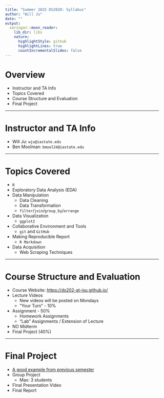 ```yaml
---
title: "Summer 2025 DS2020: Syllabus"
author: "Will Ju"
date: ""
output: 
  xaringan::moon_reader:
    lib_dir: libs
    nature:
      highlightStyle: github
      highlightLines: true
      countIncrementalSlides: false
---
```


# Overview

- Instructor and TA Info
- Topics Covered
- Course Structure and Evaluation
- Final Project

---

# Instructor and TA Info

- Will Ju: `wju@iastate.edu`
- Ben Moolman: `bmool24@iastate.edu`

---

# Topics Covered

- `R`
- Exploratory Data Analysis (EDA)
- Data Manipulation
  - Data Cleaning
  - Data Transformation
  - `filter`/`join`/`group_by`/`arrange`
- Data Visualization
  - `ggplot2`
- Collaborative Environment and Tools
  - `git` and `GitHub`
- Making Reproducible Report
  - `R Markdown`
- Data Acquisition
  - Web Scraping Techniques

---

# Course Structure and Evaluation

- Course Website: [https://ds202-at-isu.github.io/](https://ds202-at-isu.github.io/)
- Lecture Videos
  - New videos will be posted on Mondays
  - "Your Turn" - 10% 
- Assignment - 50% 
  - Homework Assignments
  - "Lab" Assignments / Extension of Lecture
- NO Midterm
- Final Project (40%)

---

# Final Project

- [A good example from previous semester](https://github.com/BraedenCollings/Final-Project-DS202)
- Group Project
  - Max: 3 students
- Final Presentation Video
- Final Report

